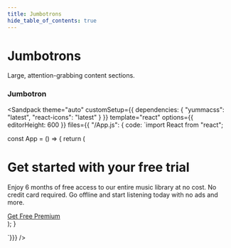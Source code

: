 ```yaml
---
title: Jumbotrons
hide_table_of_contents: true
---
```



# Jumbotrons

Large, attention-grabbing content sections.

### Jumbotron

<Sandpack
theme="auto"
customSetup={{ dependencies: { "yummacss": "latest", "react-icons": "latest" } }}
template="react"
options={{ editorHeight: 600 }}
files={{ "/App.js": {
code: `import React from "react";

const App = () => {
   return (
      <div className="bg-d-blue-5">
        <div className="px-4 py-4">
          <div className="ta-c">
            <h1 className="fs-3xl fw-700 mb-4 t-white">Get started with your free trial</h1>
            <p className="fs-lg mb-4 t-l-gray-6">Enjoy 6 months of free access to our entire music library at no cost. No credit card required. Go offline and start listening today with no ads and more.</p>
            <a href="#" className="btn-white d-ib fw-600 px-2 py-1 rad-8 t-black">Get Free Premium</a>
          </div>
        </div>
      </div>
   );
}

`}}}
/>